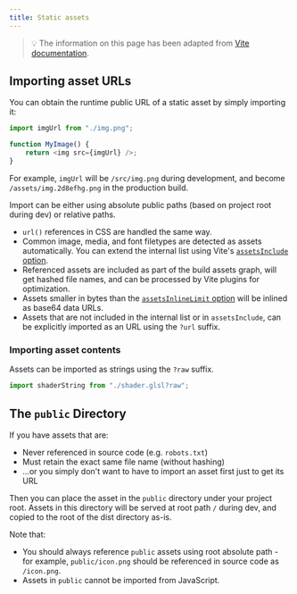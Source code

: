 ```yaml
---
title: Static assets
---
```


> 💡 The information on this page has been adapted from [Vite documentation](https://vitejs.dev/guide/assets.html).

## Importing asset URLs

You can obtain the runtime public URL of a static asset by simply importing it:

```js
import imgUrl from "./img.png";

function MyImage() {
	return <img src={imgUrl} />;
}
```

For example, `imgUrl` will be `/src/img.png` during development, and become `/assets/img.2d8efhg.png` in the production build.

Import can be either using absolute public paths (based on project root during dev) or relative paths.

- `url()` references in CSS are handled the same way.
- Common image, media, and font filetypes are detected as assets automatically. You can extend the internal list using Vite's [`assetsInclude` option](https://vitejs.dev/config/shared-options.html#assetsinclude).
- Referenced assets are included as part of the build assets graph, will get hashed file names, and can be processed by Vite plugins for optimization.
- Assets smaller in bytes than the [`assetsInlineLimit` option](https://vitejs.dev/config/build-options.html#build-assetsinlinelimit) will be inlined as base64 data URLs.
- Assets that are not included in the internal list or in `assetsInclude`, can be explicitly imported as an URL using the `?url` suffix.

### Importing asset contents

Assets can be imported as strings using the `?raw` suffix.

```js
import shaderString from "./shader.glsl?raw";
```

## The `public` Directory <a id="public-directory" />

If you have assets that are:

- Never referenced in source code (e.g. `robots.txt`)
- Must retain the exact same file name (without hashing)
- ...or you simply don't want to have to import an asset first just to get its URL

Then you can place the asset in the `public` directory under your project root. Assets in this directory will be served at root path `/` during dev, and copied to the root of the dist directory as-is.

Note that:

- You should always reference `public` assets using root absolute path - for example, `public/icon.png` should be referenced in source code as `/icon.png`.
- Assets in `public` cannot be imported from JavaScript.
